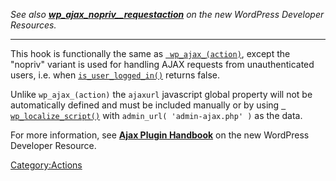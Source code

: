''See also [https://developer.wordpress.org/reference/hooks/wp_ajax_nopriv__requestaction/ '''wp_ajax_nopriv__requestaction'''] on the new WordPress Developer Resources.''
-------

This hook is functionally the same as <tt>[[Plugin API/Action Reference/wp_ajax_(action) | wp_ajax_(action)]]</tt>, except the "nopriv" variant is used for handling AJAX requests from unauthenticated users, i.e. when <tt>[[Function Reference/is_user_logged_in |is_user_logged_in()]]</tt> returns false.

Unlike <tt>wp_ajax_(action)</tt> the <tt>ajaxurl</tt> javascript global property will not be automatically defined and must be included manually or by using <tt>[[Function Reference/wp_localize_script | wp_localize_script()]]</tt> with <tt>admin_url( 'admin-ajax.php' )</tt> as the data.

For more information, see [https://developer.wordpress.org/plugins/javascript/ajax/ '''Ajax Plugin Handbook'''] on the new WordPress Developer Resource.


{{Stub}}
[[Category:Actions]]